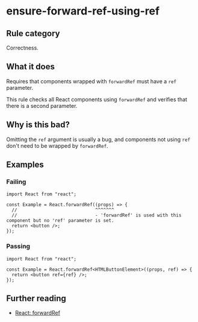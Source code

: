 # ensure-forward-ref-using-ref

## Rule category

Correctness.

## What it does

Requires that components wrapped with `forwardRef` must have a `ref` parameter.

This rule checks all React components using `forwardRef` and verifies that there is a second parameter.

## Why is this bad?

Omitting the `ref` argument is usually a bug, and components not using `ref` don't need to be wrapped by `forwardRef`.

## Examples

### Failing

```tsx
import React from "react";

const Example = React.forwardRef((props) => {
  //                             ^^^^^^^
  //                             - 'forwardRef' is used with this component but no 'ref' parameter is set.
  return <button />;
});
```

### Passing

```tsx
import React from "react";

const Example = React.forwardRef<HTMLButtonElement>((props, ref) => {
  return <button ref={ref} />;
});
```

## Further reading

- [React: forwardRef](https://react.dev/reference/react/forwardRef)
